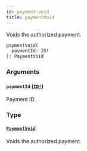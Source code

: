```yaml
---
id: payment-void
title: paymentVoid
---
```


Voids the authorized payment.

```graphql
paymentVoid(
  paymentId: ID!
): PaymentVoid

```

### Arguments

#### `paymentId` ([`ID!`](../../../developer/api-reference/scalars/id))

Payment ID.

### Type

#### [`PaymentVoid`](../../../developer/api-reference/objects/payment-void)

Voids the authorized payment.

